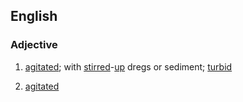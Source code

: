 ==English==

===Adjective===
{{en-adj|head=[[roil]]ed-[[up]]}}

# {{context|of a liquid, e.g. wine, cider, or a spring of water}} [[agitated]]; with [[stirred]]-[[up]] dregs or sediment; [[turbid]]
# {{context|by analogy|of a person}} [[agitated]]